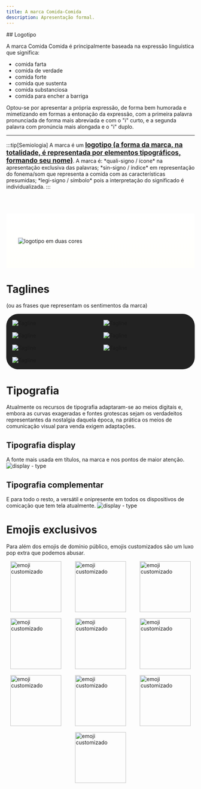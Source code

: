 ```yaml
---
title: A marca Comida-Comida
description: Apresentação formal.
---
```





<WithLenis>
## Logotipo

A marca Comida Comida é principalmente baseada na expressão linguística que significa:

* comida farta
* comida de verdade
* comida forte
* comida que sustenta
* comida substanciosa
* comida para encher a barriga

Optou-se por apresentar a própria expressão, de forma bem humorada e mimetizando em formas a entonação da expressão, com a primeira palavra pronunciada de forma mais abreviada e com o "i" curto, e a segunda palavra com pronúncia mais alongada e o "i" duplo.
<hr/>
:::tip[Semiologia]
A marca é um <span style="text-decoration:underline; font-weight: bolder; font-size: 1.1rem;">logotipo (a forma da marca, na totalidade, é representada por elementos tipográficos, formando seu nome)</span>. A marca é: *quali-signo / ícone* na apresentação exclusiva das palavras; *sin-signo / índice* em representação do fonema/som que representa a comida com  as características presumidas;  *legi-signo / símbolo* pois a interpretação do significado é individualizada.
:::

<div style="background-image: linear-gradient(white, #fffffb); padding: 64px 32px; display: flex; flex-direction: column; gap: 32px; margin-top: 64px;">
    <Image src={logotipoDuasCores} alt="logotipo em duas cores"/>
</div>

# Taglines
(ou as frases que representam os sentimentos da marca)
<div style="display: grid; grid-template-columns: 1fr 1fr; align-items: center; gap: 16px; background-color: #222; border-radius: 32px; padding: 16px;">
    <Image src={tagline2} alt="Tagline" />
    <Image src={tagline6} alt="Tagline" />
    <Image src={tagline3} alt="Tagline" />
    <Image src={tagline1} alt="Tagline" />
    <Image src={tagline4} alt="Tagline" />
    <Image src={tagline5} alt="Tagline" />
    <Image src={tagline7} alt="Tagline" />
</div>

# Tipografia
Atualmente os recursos de tipografia adaptaram-se ao meios digitais e, embora as curvas exageradas e fontes grotescas sejam os verdadeitos representantes da nostalgia daquela época, na prática os meios de comunicação visual para venda exigem adaptações.


## Tipografia display
A fonte mais usada em títulos, na marca e nos pontos de maior atenção.
<Image src={fontType1} alt="display - type"/>

## Tipografia complementar
E para todo o resto, a versátil e onipresente em todos os dispositivos de comicação que tem tela atualmente.
<Image src={fontType2} alt="display - type"/>

# Emojis exclusivos
Para além dos emojis de domínio público, emojis customizados são um luxo pop extra que podemos abusar.
<div style="display: flex; flex-wrap: wrap; gap: 16px; justify-content: space-around;">
    <Image src={emoji1} alt="emoji customizado" height="136"/>
    <Image src={emoji2} alt="emoji customizado" height="136"/>
    <Image src={emoji3} alt="emoji customizado" height="136"/>
    <Image src={emoji4} alt="emoji customizado" height="136"/>
    <Image src={emoji5} alt="emoji customizado" height="136"/>
    <Image src={emoji6} alt="emoji customizado" height="136"/>
    <Image src={emoji7} alt="emoji customizado" height="136"/>
    <Image src={emoji8} alt="emoji customizado" height="136"/>
    <Image src={emoji9} alt="emoji customizado" height="136"/>
    <Image src={emoji10} alt="emoji customizado" height="136"/>
</div></WithLenis>

